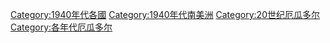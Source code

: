 [[Category:1940年代各國|Category:1940年代各國]]
[[Category:1940年代南美洲|Category:1940年代南美洲]]
[[Category:20世纪厄瓜多尔|Category:20世纪厄瓜多尔]]
[[Category:各年代厄瓜多尔|Category:各年代厄瓜多尔]]